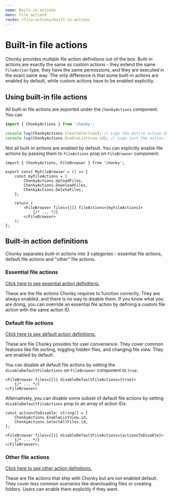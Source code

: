 ```yaml
---
name: Built-in actions
menu: File actions
route: /file-actions/built-in-actions
---
```


# Built-in file actions

Chonky provides multiple file action definitions out of the box. Built-in actions are
exactly the same as custom actions - they extend the same `FileAction` type, they have
the same permissions, and they are executed in the exact same way. The only difference
is that some built-in actions are enabled by default, while custom actions have to be
enabled explicitly.

## Using built-in file actions

All built-in file actions are exported under the `ChonkyActions` component. You can

```ts
import { ChonkyActions } from 'chonky';

console.log(ChonkyActions.ClearSelection); // Logs the entire action object
console.log(ChonkyActions.EnableListView.id); // Logs just the action ID
```

Not all built-in actions are enabled by default. You can explicitly enable file actions
by passing them to `fileActions` prop on `FileBrowser` component:

```tsx
import { ChonkyActions, FileBrowser } from 'chonky';

export const MyFileBrowser = () => {
    const myFileActions = [
        ChonkyActions.UploadFiles,
        ChonkyActions.DownloadFiles,
        ChonkyActions.DeleteFiles,
    ];

    return (
        <FileBrowser files={[]} fileActions={myFileActions}>
            {/* ... */}
        </FileBrowser>
    );
};
```

## Built-in action definitions

Chonky separates built-in actions into 3 categories - essential file actions, default
file actions and "other" file actions.

### Essential file actions

[Click here to see essential action definitions.][src-essential]

These are the file actions Chonky requires to function correctly. They are always
enabled, and there is no way to disable them. If you know what you are doing, you can
override an essential file action by defining a custom file action with the same action
ID.

### Default file actions

[Click here to see default action definitions.][src-default]

These are file Chonky provides for user convenience. They cover common features like
file sorting, toggling hidden files, and changing file view. They are enabled by
default.

You can disable all default file actions by setting the `disableDefaultFileActions` on
`FileBrowser` component to `true`:

```tsx
<FileBrowser files={[]} disableDefaultFileActions={true}>
    {/* ... */}
</FileBrowser>
```

Alternatively, you can disable some subset of default file actions by setting
`disableDefaultFileActions` prop to an array of action IDs:

```tsx
const actionsToDisable: string[] = [
    ChonkyActions.EnableListView.id,
    ChonkyActions.SelectAllFiles.id,
];

<FileBrowser files={[]} disableDefaultFileActions={actionsToDisable}>
    {/* ... */}
</FileBrowser>;
```

### Other file actions

[Click here to see other action definitions.][src-other]

These are file actions that ship with Chonky but are not enabled default. They cover
less common scenarios like downloading files or creating folders. Users can enable them
explicitly if they want.

[src-essential]: https://github.com/TimboKZ/Chonky/blob/2.x/packages/chonky/src/action-definitions/essential.ts
[src-default]: https://github.com/TimboKZ/Chonky/blob/2.x/packages/chonky/src/action-definitions/default.ts
[src-other]: https://github.com/TimboKZ/Chonky/blob/2.x/packages/chonky/src/action-definitions/other.ts
